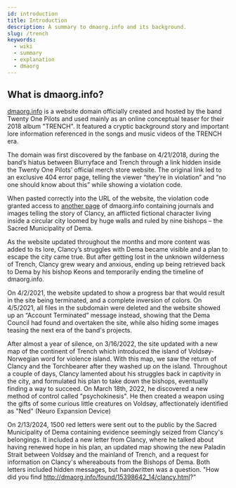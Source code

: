 ```yaml
---
id: introduction
title: Introduction
description: A summary to dmaorg.info and its background.
slug: /trench
keywords:
  - wiki
  - summary
  - explanation
  - dmaorg
---
```


## What is dmaorg.info?

[dmaorg.info](http://dmaorg.info) is a website domain officially created and hosted by the band Twenty One Pilots and used mainly as an online conceptual teaser for their 2018 album "TRENCH". It featured a cryptic background story and important lore information referenced in the songs and music videos of the TRENCH era.

The domain was first discovered by the fanbase on 4/21/2018, during the band’s hiatus between Blurryface and Trench through a link hidden inside the Twenty One Pilots’ official merch store website. The original link led to an exclusive 404 error page, telling the viewer “they’re in violation” and “no one should know about this” while showing a violation code.

When pasted correctly into the URL of the website, the violation code granted access to [another page](https://www.dmaorg.site/original/found/15398642_14/clancy.html) of dmaorg.info containing journals and images telling the story of Clancy, an afflicted fictional character living inside a circular city loomed by huge walls and ruled by nine bishops – the Sacred Municipality of Dema.

As the website updated throughout the months and more content was added to its lore, Clancy’s struggles with Dema became visible and a plan to escape the city came true. But after getting lost in the unknown wilderness of Trench, Clancy grew weary and anxious, ending up being retrieved back to Dema by his bishop Keons and temporarily ending the timeline of dmaorg.info.

On 4/2/2021, the website updated to show a progress bar that would result in the site being terminated, and a complete inversion of colors. On 4/5/2021, all files in the subdomain were deleted and the website showed up an “Account Terminated” message instead, showing that the Dema Council had found and overtaken the site, while also hiding some images teasing the next era of the band's projects.  

After almost a year of silence, on 3/16/2022, the site updated with a new map of the continent of Trench which introduced the island of Voldsøy-Norwegian word for violence island. With this map, we saw the return of Clancy and the Torchbearer after they washed up on the island. Throughout a couple of days, Clancy lamented about his struggles back in captivity in the city, and formulated his plan to take down the bishops, eventually finding a way to succeed. On March 18th, 2022, he discovered a new method of control called "psychokinesis". He then created a weapon using the gifts of some curious little creatures on Voldsøy, affectionately identified as "Ned" (Neuro Expansion Device)

On 2/13/2024, 1500 red letters were sent out to the public by the Sacred Municipality of Dema containing evidence seemingly seized from Clancy's belongings. It included a new letter from Clancy, where he talked about having renewed hope in his plan, an updated map showing the new Paladin Strait between Voldsøy and the mainland of Trench, and a request for information on Clancy's whereabouts from the Bishops of Dema. Both letters included hidden messages, but handwritten was a question. "How did you find http://dmaorg.info/found/15398642_14/clancy.html?"
